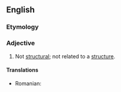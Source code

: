 ==English==

===Etymology===
{{prefix|en|non|structural}}

===Adjective===
{{en-adj|-}}

# Not [[structural]]; not related to a [[structure]].

====Translations====
{{trans-top|not structural}}
* Romanian: {{t|ro|nestructural|m|n}}
{{trans-mid}}
{{trans-bottom}}